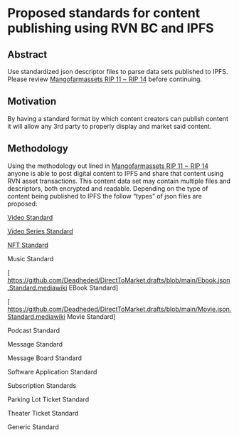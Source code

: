 = Proposed standards for content publishing using RVN BC and IPFS =

==Abstract==

Use standardized json descriptor files to parse data sets published to IPFS.  Please review 
[https://github.com/MangoFarmAssets/rips/blob/master/rip-0011.mediawiki Mangofarmassets RIP 11 ~ RIP 14] before continuing. 

==Motivation==

By having a standard format by which content creators can publish content it will allow any 3rd party to properly display and market said content.  

==Methodology==

Using the methodology out lined in [https://github.com/MangoFarmAssets/rips/blob/master/rip-0011.mediawiki Mangofarmassets RIP 11 ~ RIP 14] 
anyone is able to post digital content to IPFS and share that content using RVN asset transactions.  This content data set may contain multiple 
files and descriptors, both encrypted and readable.  Depending on the type of content being published to IPFS the follow “types” of json files are proposed:

[https://github.com/Deadheded/DirectToMarket.drafts/blob/main/Video.json.Standard.mediawiki Video Standard]

[https://github.com/Deadheded/DirectToMarket.drafts/tree-save/main/Video.series.json.Standard.mediawiki Video Series Standard]

[https://github.com/Deadheded/DirectToMarket.drafts/blob/main/NFT.Standard.mediawiki NFT Standard]

Music Standard

[ https://github.com/Deadheded/DirectToMarket.drafts/blob/main/Ebook.json.Standard.mediawiki EBook Standard]

[ https://github.com/Deadheded/DirectToMarket.drafts/blob/main/Movie.json.Standard.mediawiki Movie Standard]

Podcast Standard

Message Standard

Message Board Standard

Software Application Standard

Subscription Standards

Parking Lot Ticket Standard

Theater Ticket Standard

Generic Standard
